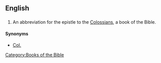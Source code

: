 ==English==

==={{abbreviation}}===
{{infl|en|abbreviation}}

# {{biblical}} An abbreviation for the epistle to the [[Colossians]], a book of the Bible.

====Synonyms====
*[[Col.]]

[[Category:Books of the Bible]]